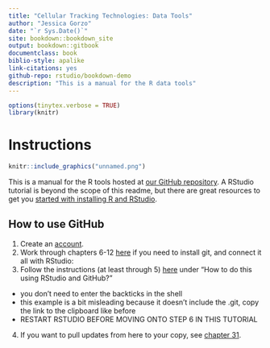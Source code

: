 ```yaml
--- 
title: "Cellular Tracking Technologies: Data Tools"
author: "Jessica Gorzo"
date: "`r Sys.Date()`"
site: bookdown::bookdown_site
output: bookdown::gitbook
documentclass: book
biblio-style: apalike
link-citations: yes
github-repo: rstudio/bookdown-demo
description: "This is a manual for the R data tools"
---
```

```r
options(tinytex.verbose = TRUE)
library(knitr)
```
# Instructions {-}

```r
knitr::include_graphics("unnamed.png")
```

This is a manual for the R tools hosted at [our GitHub repository](https://github.com/cellular-tracking-technologies/data_tools). A RStudio tutorial is beyond the scope of this readme, but there are great resources to get you [started with installing R and RStudio](https://www.earthdatascience.org/courses/earth-analytics/document-your-science/setup-r-rstudio/).

## How to use GitHub {-}
1. Create an [account](https://github.com).
2. Work through chapters 6-12 [here](https://happygitwithr.com/install-git.html) if you need to install git, and connect it all with RStudio: 
3. Follow the instructions (at least through 5) [here](https://r-bio.github.io/intro-git-rstudio/) under "How to do this using RStudio and GitHub?"
  + you don't need to enter the backticks in the shell
  + this example is a bit misleading because it doesn't include the .git, copy the link to the clipboard like before
  + RESTART RSTUDIO BEFORE MOVING ONTO STEP 6 IN THIS TUTORIAL
4. If you want to pull updates from here to your copy, see [chapter 31](https://happygitwithr.com/upstream-changes.html#pull-changes-from-upstream).
